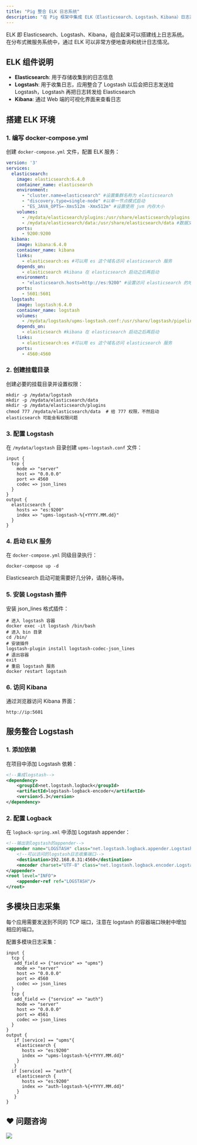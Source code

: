 ```yaml
---
title: "Pig 整合 ELK 日志系统"
description: "在 Pig 框架中集成 ELK（Elasticsearch、Logstash、Kibana）日志系统的配置和使用指南"
---
```


<Note>
ELK 即 Elasticsearch、Logstash、Kibana，组合起来可以搭建线上日志系统。在分布式微服务系统中，通过 ELK 可以非常方便地查询和统计日志情况。
</Note>

## ELK 组件说明

- **Elasticsearch**: 用于存储收集到的日志信息
- **Logstash**: 用于收集日志，应用整合了 Logstash 以后会把日志发送给 Logstash，Logstash 再把日志转发给 Elasticsearch
- **Kibana**: 通过 Web 端的可视化界面来查看日志

## 搭建 ELK 环境

### 1. 编写 docker-compose.yml
创建 `docker-compose.yml` 文件，配置 ELK 服务：

```yaml
version: '3'
services:
  elasticsearch:
    image: elasticsearch:6.4.0
    container_name: elasticsearch
    environment:
      - "cluster.name=elasticsearch" #设置集群名称为 elasticsearch
      - "discovery.type=single-node" #以单一节点模式启动
      - "ES_JAVA_OPTS=-Xms512m -Xmx512m" #设置使用 jvm 内存大小
    volumes:
      - /mydata/elasticsearch/plugins:/usr/share/elasticsearch/plugins #插件文件挂载
      - /mydata/elasticsearch/data:/usr/share/elasticsearch/data #数据文件挂载
    ports:
      - 9200:9200
  kibana:
    image: kibana:6.4.0
    container_name: kibana
    links:
      - elasticsearch:es #可以用 es 这个域名访问 elasticsearch 服务
    depends_on:
      - elasticsearch #kibana 在 elasticsearch 启动之后再启动
    environment:
      - "elasticsearch.hosts=http://es:9200" #设置访问 elasticsearch 的地址
    ports:
      - 5601:5601
  logstash:
    image: logstash:6.4.0
    container_name: logstash
    volumes:
      - /mydata/logstash/upms-logstash.conf:/usr/share/logstash/pipeline/logstash.conf 
    depends_on:
      - elasticsearch #kibana 在 elasticsearch 启动之后再启动
    links:
      - elasticsearch:es #可以用 es 这个域名访问 elasticsearch 服务
    ports:
      - 4560:4560
```

### 2. 创建挂载目录
创建必要的挂载目录并设置权限：

```shell
mkdir -p /mydata/logstash
mkdir -p /mydata/elasticsearch/data
mkdir -p /mydata/elasticsearch/plugins
chmod 777 /mydata/elasticsearch/data  # 给 777 权限，不然启动 elasticsearch 可能会有权限问题
```

### 3. 配置 Logstash
在 `/mydata/logstash` 目录创建 `upms-logstash.conf` 文件：

```shell
input {
  tcp {
    mode => "server"
    host => "0.0.0.0"
    port => 4560
    codec => json_lines
  }
}
output {
  elasticsearch {
    hosts => "es:9200"
    index => "upms-logstash-%{+YYYY.MM.dd}"
  }
}
```

### 4. 启动 ELK 服务
在 `docker-compose.yml` 同级目录执行：

```shell
docker-compose up -d
```

<Warning>
Elasticsearch 启动可能需要好几分钟，请耐心等待。
</Warning>

### 5. 安装 Logstash 插件
安装 json_lines 格式插件：

```shell
# 进入 logstash 容器
docker exec -it logstash /bin/bash
# 进入 bin 目录
cd /bin/
# 安装插件
logstash-plugin install logstash-codec-json_lines
# 退出容器
exit
# 重启 logstash 服务
docker restart logstash
```

### 6. 访问 Kibana
通过浏览器访问 Kibana 界面：

```plain
http://ip:5601
```

## 服务整合 Logstash

### 1. 添加依赖
在项目中添加 Logstash 依赖：

```xml
<!--集成logstash-->
<dependency>
    <groupId>net.logstash.logback</groupId>
    <artifactId>logstash-logback-encoder</artifactId>
    <version>5.3</version>
</dependency>
```

### 2. 配置 Logback
在 `logback-spring.xml` 中添加 Logstash appender：

```xml
<!--输出到logstash的appender-->
<appender name="LOGSTASH" class="net.logstash.logback.appender.LogstashTcpSocketAppender">
    <!--可以访问的logstash日志收集端口-->
    <destination>192.168.0.31:4560</destination>
    <encoder charset="UTF-8" class="net.logstash.logback.encoder.LogstashEncoder"/>
</appender>
<root level="INFO">
    <appender-ref ref="LOGSTASH"/>
</root>
```

## 多模块日志采集

<Warning>
每个应用需要发送到不同的 TCP 端口，注意在 logstash 的容器端口映射中增加相应的端口。
</Warning>

配置多模块日志采集：

```shell
input {
  tcp {
   add_field => {"service" => "upms"}
    mode => "server"
    host => "0.0.0.0"
    port => 4560
    codec => json_lines
  }
  tcp {
   add_field => {"service" => "auth"}
    mode => "server"
    host => "0.0.0.0"
    port => 4561
    codec => json_lines
  }
}
output {
   if [service] == "upms"{
    elasticsearch {
      hosts => "es:9200"
      index => "upms-logstash-%{+YYYY.MM.dd}"
    }
   }
  if [service] == "auth"{
    elasticsearch {
      hosts => "es:9200"
      index => "auth-logstash-%{+YYYY.MM.dd}"
    }
   }
}
```

## ❤  问题咨询
![](/images/1662563973685-c22e9831-db66-42b5-973f-886d25d1e0e7.gif)

